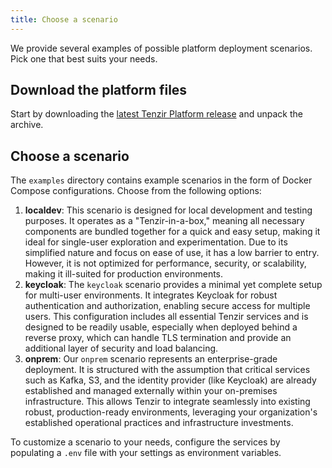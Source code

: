 ```yaml
---
title: Choose a scenario
---
```


We provide several examples of possible platform deployment scenarios. Pick one
that best suits your needs.

## Download the platform files

Start by downloading the [latest Tenzir Platform
release](https://github.com/tenzir/platform/releases/latest) and unpack the
archive.

## Choose a scenario

The `examples` directory contains example scenarios in the form of Docker
Compose configurations. Choose from the following options:

1. **localdev**: This scenario is designed for local development and testing
   purposes. It operates as a "Tenzir-in-a-box," meaning all necessary
   components are bundled together for a quick and easy setup, making it ideal
   for single-user exploration and experimentation. Due to its simplified nature
   and focus on ease of use, it has a low barrier to entry. However, it is not
   optimized for performance, security, or scalability, making it ill-suited for
   production environments.
2. **keycloak**: The `keycloak` scenario provides a minimal yet complete setup
   for multi-user environments. It integrates Keycloak for robust authentication
   and authorization, enabling secure access for multiple users. This
   configuration includes all essential Tenzir services and is designed to be
   readily usable, especially when deployed behind a reverse proxy, which can
   handle TLS termination and provide an additional layer of security and load
   balancing.
3. **onprem**: Our `onprem` scenario represents an enterprise-grade deployment.
   It is structured with the assumption that critical services such as Kafka,
   S3, and the identity provider (like Keycloak) are already established and
   managed externally within your on-premises infrastructure. This allows Tenzir
   to integrate seamlessly into existing robust, production-ready environments,
   leveraging your organization's established operational practices and
   infrastructure investments.

To customize a scenario to your needs, configure the services by
populating a `.env` file with your settings as environment variables.
